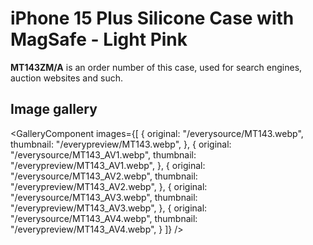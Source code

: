 
# iPhone 15 Plus Silicone Case with MagSafe - Light Pink

<Callout type='info' emoji='👉🏻'>**MT143ZM/A** is an order number of this case, used for search engines, auction websites and such.</Callout>

## Image gallery

<GalleryComponent
    images={[
      {
        original: "/everysource/MT143.webp",
        thumbnail: "/everypreview/MT143.webp",
      },
      {
        original: "/everysource/MT143_AV1.webp",
        thumbnail: "/everypreview/MT143_AV1.webp",
      },
      {
        original: "/everysource/MT143_AV2.webp",
        thumbnail: "/everypreview/MT143_AV2.webp",
      },
      {
        original: "/everysource/MT143_AV3.webp",
        thumbnail: "/everypreview/MT143_AV3.webp",
      },
      {
        original: "/everysource/MT143_AV4.webp",
        thumbnail: "/everypreview/MT143_AV4.webp",
      }
    ]}
  />
